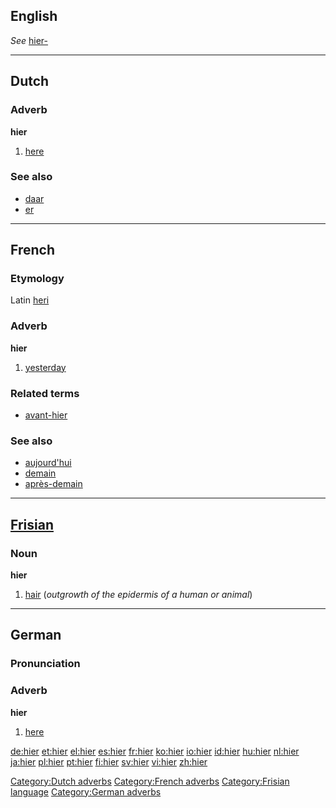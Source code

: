 ==English==
''See'' [[hier-]]

----
==Dutch==
=== Adverb===
'''hier'''

#[[here]]

===See also===
*[[daar]]
*[[er]]

[[Category:Dutch adverbs]]

----

==French==
===Etymology===
Latin [[heri]]
=== Adverb===
'''hier'''

#[[yesterday]]

===Related terms===
*[[avant-hier]]

===See also===
*[[aujourd'hui]]
*[[demain]]
*[[après-demain]]

[[Category:French adverbs]]
----
==[[Frisian]]==
=== Noun ===
'''hier'''

# [[hair]] (''outgrowth of the epidermis of a human or animal'')

[[Category:Frisian language]]
----
==German==
===Pronunciation===
{{IPA|[hiːɐ]}}
===Adverb===
'''hier'''

#[[here]]

[[Category:German adverbs]]

[[de:hier]]
[[et:hier]]
[[el:hier]]
[[es:hier]]
[[fr:hier]]
[[ko:hier]]
[[io:hier]]
[[id:hier]]
[[hu:hier]]
[[nl:hier]]
[[ja:hier]]
[[pl:hier]]
[[pt:hier]]
[[fi:hier]]
[[sv:hier]]
[[vi:hier]]
[[zh:hier]]